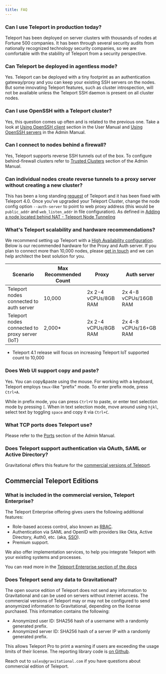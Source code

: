 ```yaml
---
title: FAQ
---
```


### Can I use Teleport in production today?

Teleport has been deployed on server clusters with thousands of nodes at
Fortune 500 companies. It has been through several security audits from
nationally recognized technology security companies, so we are comfortable with
the stability of Teleport from a security perspective.

### Can Teleport be deployed in agentless mode?

Yes. Teleport can be deployed with a tiny footprint as an authentication
gateway/proxy and you can keep your existing SSH servers on the nodes. But some
innovating Teleport features, such as cluster introspection, will not be
available unless the Teleport SSH daemon is present on all cluster nodes.

### Can I use OpenSSH with a Teleport cluster?

Yes, this question comes up often and is related to the previous one. Take a
look at [Using OpenSSH client](user-manual.md##using-teleport-with-openssh)
section in the User Manual and [Using OpenSSH servers](admin-guide.md) in the
Admin Manual.

### Can I connect to nodes behind a firewall?

Yes, Teleport supports reverse SSH tunnels out of the box. To configure
behind-firewall clusters refer to [Trusted Clusters](admin-guide.md#trusted-clusters)
section of the Admin Manual.

### Can individual nodes create reverse tunnels to a proxy server without creating a new cluster?

This has been a long standing [request](https://github.com/gravitational/teleport/issues/803) of Teleport and
it has been fixed with Teleport 4.0.   Once you've upgraded your Teleport Cluster, change the node config
option `--auth-server` to point to web proxy address (this would be `public_addr` and `web_listen_addr`
in file configuration). As defined in [Adding a node located behind NAT - Teleport Node Tunneling](quickstart/#adding-a-node-located-behind-nat-teleport-node-tunneling)

### What's Teleport scalability and hardware recommendations?

We recommend setting up Teleport with a [High Availability configuration](admin-guide.md#high-availability). Below is our
recommended hardware for the Proxy and Auth server. If you plan to connect more than 10,000 nodes, please
[get in touch](mailto:info@gravitational.com) and we can help architect the best solution for you.

Scenario | Max Recommended Count | Proxy | Auth server
------------ | -------------|---------|-------
Teleport nodes connected to auth server | 10,000 |2x  2-4 vCPUs/8GB RAM | 2x 4-8 vCPUs/16GB RAM
Teleport nodes connected to proxy server (IoT) | 2,000* | 2x 2-4 vCPUs/8GB RAM |2x 4-8 vCPUs/16+GB RAM


* Teleport 4.1 release will focus on increasing Teleport IoT supported count to 10,000



### Does Web UI support copy and paste?

Yes. You can copy&paste using the mouse. For working with a keyboard, Teleport employs
`tmux`-like "prefix" mode. To enter prefix mode, press `Ctrl+A`.

While in prefix mode, you can press `Ctrl+V` to paste, or enter text selection
mode by pressing `[`. When in text selection mode, move around using `hjkl`, select
text by toggling `space` and copy it via `Ctrl+C`.

### What TCP ports does Teleport use?

Please refer to the [Ports](admin-guide.md#ports) section of the Admin Manual.

### Does Teleport support authentication via OAuth, SAML or Active Directory?

Gravitational offers this feature for the [commercial versions of Teleport](enterprise.md#rbac).

## Commercial Teleport Editions

### What is included in the commercial version, Teleport Enterprise?

The Teleport Enterprise offering gives users the following additional features:

* Role-based access control, also known as [RBAC](enterprise#rbac).
* Authentication via SAML and OpenID with providers like Okta, Active
  Directory, Auth0, etc. (aka, [SSO](ssh-sso/)).
* Premium support.

We also offer implementation services, to help you integrate
Teleport with your existing systems and processes.

You can read more in the [Teleport Enterprise section of the docs](enterprise.md)

### Does Teleport send any data to Gravitational?

The open source edition of Teleport does not send any information to
Gravitational and can be used on servers without internet access. The
commercial versions of Teleport may or may not be configured to send anonymized
information to Gravitational, depending on the license purchased. This
information contains the following:

* Anonymized user ID: SHA256 hash of a username with a randomly generated prefix.
* Anonymized server ID: SHA256 hash of a server IP with a randomly generated prefix.

This allows Teleport Pro to print a warning if users are exceeding the usage limits
of their license. The reporting library code is [on Github](https://github.com/gravitational/reporting).

Reach out to `sales@gravitational.com` if you have questions about commercial
edition of Teleport.
